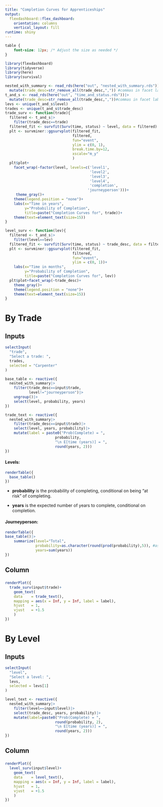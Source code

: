 ```yaml
---
title: "Completion Curves for Apprenticeships"
output: 
  flexdashboard::flex_dashboard:
    orientation: columns
    vertical_layout: fill
runtime: shiny
---
```


```css
table {
    font-size: 12px; /* Adjust the size as needed */
}
```

```r
library(flexdashboard)
library(tidyverse)
library(here)
library(survival)

nested_with_summary <- read_rds(here("out", "nested_with_summary.rds"))|>
  mutate(trade_desc=str_remove_all(trade_desc,",")) #commas in facet labels screw up annotation
t_and_s <- read_rds(here("out", "time_and_status.rds"))|>
  mutate(trade_desc=str_remove_all(trade_desc,","))#commas in facet labels screw up annotation
levs <- unique(t_and_s$level)
trades <- unique(t_and_s$trade_desc)
trade_surv <- function(trade){
  filtered <- t_and_s|>
    filter(trade_desc==trade)
  filtered_fit <- survfit(Surv(time, status) ~ level, data = filtered)
  plt <- survminer::ggsurvplot(filtered_fit, 
                               filtered, 
                               fun="event", 
                               ylim = c(0, 1),
                               break.time.by=12,
                               xscale="m_y"
                               )
  plt$plot+
    facet_wrap(~factor(level, levels=c('level1', 
                                       'level2', 
                                       'level3', 
                                       'level4', 
                                       'completion', 
                                      'journeyperson')))+
     theme_gray()+
    theme(legend.position = "none")+
    labs(x="Time in years",
         y="Probability of Completion",
         title=paste("Completion Curves for", trade))+
    theme(text=element_text(size=15))
}

level_surv <- function(lev){
  filtered <- t_and_s|>
    filter(level==lev)
  filtered_fit <- survfit(Surv(time, status) ~ trade_desc, data = filtered)
  plt <- survminer::ggsurvplot(filtered_fit, 
                               filtered,
                               fun="event", 
                               ylim = c(0, 1))+
    labs(x="Time in months",
         y="Probability of Completion",
         title=paste("Completion Curves for", lev))
  plt$plot+facet_wrap(~trade_desc)+
    theme_gray()+
    theme(legend.position = "none")+
    theme(text=element_text(size=15))
}

```

# By Trade

## Inputs {.sidebar}

```r
selectInput(
  "trade",
  "Select a trade: ",
  trades,
  selected = "Carpenter"
)

base_table <- reactive({
  nested_with_summary|>
    filter(trade_desc==input$trade,
           level!="journeyperson")|>
    ungroup()|>
    select(level, probability, years)
})

trade_text <- reactive({
  nested_with_summary|>
    filter(trade_desc==input$trade)|>
    select(level, years, probability)|>
    mutate(label = paste0("Prob(Complete) = ", 
                       probability,
                       "\n E[time (years)] = ",
                       round(years, 2)))
})
```

#### Levels:

```r
renderTable({
  base_table()
})
```

- **probability** is the probability of completing, conditional on being "at risk" of completing.  

- **years** is the expected number of years to complete, conditional on completion.

#### Journeyperson:

```r
renderTable({
base_table()|>
    summarize(level="Total",
              probability=as.character(round(prod(probability),5)), #as.character to show all digits...
              years=sum(years))
})  
```

## Column

### 

```r
renderPlot({
  trade_surv(input$trade)+
    geom_text(
    data    = trade_text(),
    mapping = aes(x = Inf, y = Inf, label = label),
    hjust   = 1,
    vjust   = +1.5
    )
})
```

# By Level

## Inputs {.sidebar}

```r
selectInput(
  "level",
  "Select a level: ",
  levs,
  selected = levs[1]
)

level_text <- reactive({
  nested_with_summary|>
    filter(level==input$level)|>
    select(trade_desc, years, probability)|>
    mutate(label=paste0("Prob(Complete) = ", 
                       round(probability, 2),
                       "\n E[time (years)] = ",
                       round(years, 2)))
})
```

## Column

### 

```r
renderPlot({
  level_surv(input$level)+
    geom_text(
    data    = level_text(),
    mapping = aes(x = Inf, y = Inf, label = label),
    hjust   = 1,
    vjust   = +1.5
    )
})
```
